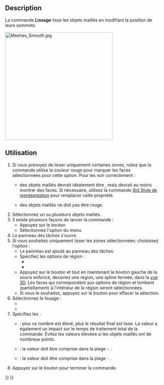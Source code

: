 <languages/>

{{Docnav/fr
|[[Mesh_SegmentationBestFit/fr|Segmentation adaptée]]
|[[Mesh_Decimating/fr|Décimation]]
|[[Mesh_Workbench/fr|Atelier Mesh]]
|IconL=Mesh_SegmentationBestFit.svg
|IconR=Mesh_Decimating.svg
|IconC=Workbench_Mesh.svg
}}

{{GuiCommand/fr
|Name=Mesh Smoothing
|Name/fr=Mesh Lissage
|MenuLocation=Maillages → Lisser...
|Workbenches=[[Mesh_Workbench/fr|Mesh]]
}}

==Description==

La commande '''Lissage''' lisse les objets maillés en modifiant la position de leurs sommets.

[[Image:Meshes_Smooth.jpg|350px]]
{{Caption|Le panneau des tâches Lissage après avoir choisi l'option Seulement la sélection}}

<span id="Usage"></span>
==Utilisation==

# Si vous prévoyez de lisser uniquement certaines zones, notez que la commande utilise la couleur rouge pour marquer les faces sélectionnées pour cette option. Pour les voir correctement :
#* {{PropertyView|Display Mode}} des objets maillés devrait idéalement être {{Value|Flat lines}}, mais devrait au moins montrer des faces. Si nécessaire, utilisez la commande [[Std_DrawStyle/fr|Std Style de représentation]] pour remplacer cette propriété.
#* {{PropertyView|Shape Color}} des objets maillés ne doit pas être rouge.
# Sélectionnez un ou plusieurs objets maillés.
# Il existe plusieurs façons de lancer la commande :
#* Appuyez sur le bouton {{Button|[[Image:Mesh_Smoothing.svg|16px]] [[Mesh_Smoothing/fr|Lisser...]]}}
#* Sélectionnez l'option {{MenuCommand|Maillages → [[Image:Mesh_Smoothing.svg|16px]] Lisser...}} du menu.
# Le panneau des tâches {{MenuCommand|Lissage}} s'ouvre.
# Si vous souhaitez uniquement lisser les zones sélectionnées: choisissez l'option {{MenuCommand|Seulement la sélection}} :
#* Le panneau {{MenuCommand|Sélection}} est ajouté au panneau des tâches.
#* Spécifiez les options de région :
#** {{MenuCommand|Respecter uniquement les triangles visibles}}
#** {{MenuCommand|Respecter uniquement les triangles dont les normales font face à l'écran}}
#* Appuyez sur le bouton {{Button|Ajouter}} et tout en maintenant le bouton gauche de la souris enfoncé, dessinez une région, une spline fermée, dans la [[3D_view/fr|vue 3D]]. Les faces qui correspondent aux options de région et tombent (partiellement) à l'intérieur de la région seront sélectionnées.
#* Si vous le souhaitez, appuyez sur le bouton {{Button|Effacer}} pour effacer la sélection.
# Sélectionnez le lissage {{MenuCommand|Méthode}} :
#* {{MenuCommand|Taubin}}
#* {{MenuCommand|Laplace}}
# Spécifiez les {{MenuCommand|Paramètres}} :
#* {{MenuCommand|Itérations}} : plus ce nombre est élevé, plus le résultat final est lisse. La valeur a également un impact sur le temps de traitement total de la commande. Évitez les valeurs élevées si les objets maillés ont de nombreux points.
#* {{MenuCommand|λ}} : la valeur doit être comprise dans la plage {{Value|0}} - {{Value|1}}.
#* {{MenuCommand|μ}} : la valeur doit être comprise dans la plage {{Value|0}} - {{Value|1}}.
# Appuyez sur le bouton {{Button|OK}} pour terminer la commande.


{{Docnav/fr
|[[Mesh_SegmentationBestFit/fr|Segmentation adaptée]]
|[[Mesh_Decimating/fr|Décimation]]
|[[Mesh_Workbench/fr|Atelier Mesh]]
|IconL=Mesh_SegmentationBestFit.svg
|IconR=Mesh_Decimating.svg
|IconC=Workbench_Mesh.svg
}}

{{Mesh Tools navi{{#translation:}}}}
{{Userdocnavi{{#translation:}}}}
{{clear}}